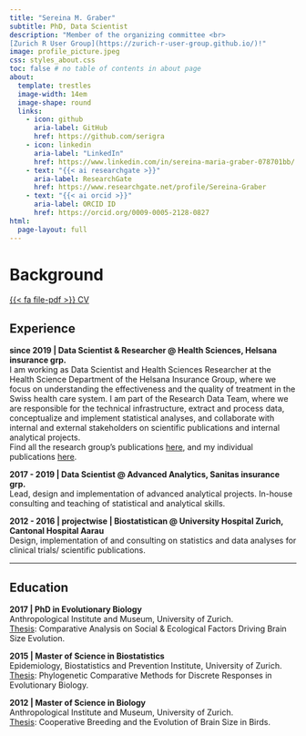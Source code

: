 ```yaml
---
title: "Sereina M. Graber"
subtitle: PhD, Data Scientist
description: "Member of the organizing committee <br>
[Zurich R User Group](https://zurich-r-user-group.github.io/)!"
image: profile_picture.jpeg
css: styles_about.css
toc: false # no table of contents in about page
about:
  template: trestles
  image-width: 14em
  image-shape: round
  links:
    - icon: github
      aria-label: GitHub
      href: https://github.com/serigra
    - icon: linkedin
      aria-label: "LinkedIn"
      href: https://www.linkedin.com/in/sereina-maria-graber-078701bb/
    - text: "{{< ai researchgate >}}"
      aria-label: ResearchGate
      href: https://www.researchgate.net/profile/Sereina-Graber
    - text: "{{< ai orcid >}}"
      aria-label: ORCID ID
      href: https://orcid.org/0009-0005-2128-0827
html:
  page-layout: full
---
```


# Background

::: {style="margin-bottom: 0.9em;"}
:::

[{{< fa file-pdf >}} CV](files/CV.pdf){.cv-link}

::: {style="margin-bottom: 1.1em;"}
:::

## Experience

**since 2019 \| Data Scientist & Researcher \@ Health Sciences, Helsana insurance grp.**\
I am working as Data Scientist and Health Sciences Researcher at the Health Science Department of the Helsana Insurance Group, where we focus on understanding the effectiveness and the quality of treatment in the Swiss health care system. I am part of the Research Data Team, where we are responsible for the technical infrastructure, extract and process data, conceptualize and implement statistical analyses, and collaborate with internal and external stakeholders on scientific publications and internal analytical projects.\
Find all the research group's publications [here](https://www.helsana.ch/de/helsana-gruppe/medien-publikationen/wissenschaftliche-publikationen.html), and my individual publications [here](/publications/index.qmd).

**2017 - 2019 \| Data Scientist \@ Advanced Analytics, Sanitas insurance grp.**\
Lead, design and implementation of advanced analytical projects. In-house consulting and teaching of statistical and analytical skills.

**2012 - 2016 \| projectwise \| Biostatistican \@ University Hospital Zurich, Cantonal Hospital Aarau**\
Design, implementation of and consulting on statistics and data analyses for clinical trials/ scientific publications.

<hr>

## Education

**2017 \| PhD in Evolutionary Biology**\
Anthropological Institute and Museum, University of Zurich.\
[Thesis](files/Dissertation.pdf): Comparative Analysis on Social & Ecological Factors Driving Brain Size Evolution.

**2015 \| Master of Science in Biostatistics**\
Epidemiology, Biostatistics and Prevention Institute, University of Zurich.\
[Thesis](files/Msc_Thesis_Biostats.pdf): Phylogenetic Comparative Methods for Discrete Responses in Evolutionary Biology.

**2012 \| Master of Science in Biology**\
Anthropological Institute and Museum, University of Zurich.\
[Thesis](files/Msc_Thesis_Biology.pdf): Cooperative Breeding and the Evolution of Brain Size in Birds.

